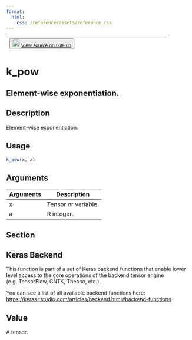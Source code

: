 ```yaml
---
format:
  html:
    css: /reference/assets/reference.css
---
```


| <button class="button"> ![](/reference/assets/GitHub-Mark-32px.png){width="20"} [View source on GitHub](https://github.com/rstudio/keras//blob/main/R/backend.R#L2025) </button> |
|:------------------------------:|:--------------------------------------:|

# k_pow

## Element-wise exponentiation.

## Description
Element-wise exponentiation. 


## Usage
```r
k_pow(x, a) 
```

## Arguments
|Arguments|Description|
|---|---|
| x | Tensor or variable. |
| a | R integer. |


## Section

## Keras Backend

This function is part of a set of Keras backend functions that enable lower level access to the core operations of the backend tensor engine (e.g. TensorFlow, CNTK, Theano, etc.). 

You can see a list of all available backend functions here: [https://keras.rstudio.com/articles/backend.html#backend-functions](https://keras.rstudio.com/articles/backend.html#backend-functions). 

## Value
A tensor. 




